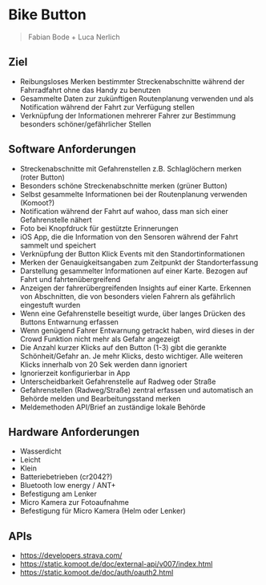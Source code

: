 # Bike Button

> Fabian Bode + Luca Nerlich

## Ziel
- Reibungsloses Merken bestimmter Streckenabschnitte während der Fahrradfahrt ohne das Handy zu benutzen
- Gesammelte Daten zur zukünftigen Routenplanung verwenden und als Notification während der Fahrt zur Verfügung stellen
- Verknüpfung der Informationen mehrerer Fahrer zur Bestimmung besonders schöner/gefährlicher Stellen

## Software Anforderungen
- Streckenabschnitte mit Gefahrenstellen z.B. Schlaglöchern merken (roter Button)
- Besonders schöne Streckenabschnitte merken (grüner Button)
- Selbst gesammelte Informationen bei der Routenplanung verwenden (Komoot?)
- Notification während der Fahrt auf wahoo, dass man sich einer Gefahrenstelle nähert
- Foto bei Knopfdruck für gestützte Erinnerungen
- iOS App, die die Information von den Sensoren während der Fahrt sammelt und speichert
- Verknüpfung der Button Klick Events mit den Standortinformationen
- Merken der Genauigkeitsangaben zum Zeitpunkt der Standorterfassung
- Darstellung gesammelter Informationen auf einer Karte. Bezogen auf Fahrt und fahrtenübergreifend
- Anzeigen der fahrerübergreifenden Insights auf einer Karte. Erkennen von Abschnitten, die von besonders vielen Fahrern als gefährlich eingestuft wurden
- Wenn eine Gefahrenstelle beseitigt wurde, über langes Drücken des Buttons Entwarnung erfassen
- Wenn genügend Fahrer Entwarnung getrackt haben, wird dieses in der Crowd Funktion nicht mehr als Gefahr angezeigt
- Die Anzahl kurzer Klicks auf den Button (1-3) gibt die gerankte Schönheit/Gefahr an. Je mehr Klicks, desto wichtiger. Alle weiteren Klicks innerhalb von 20 Sek werden dann ignoriert
- Ignorierzeit konfigurierbar in App
- Unterscheidbarkeit Gefahrenstelle auf Radweg oder Straße
- Gefahrenstellen (Radweg/Straße) zentral erfassen und automatisch an Behörde melden und Bearbeitungsstand merken
- Meldemethoden API/Brief an zuständige lokale Behörde

## Hardware Anforderungen
- Wasserdicht
- Leicht
- Klein
- Batteriebetrieben (cr2042?)
- Bluetooth low energy / ANT+
- Befestigung am Lenker
- Micro Kamera zur Fotoaufnahme
- Befestigung für Micro Kamera (Helm oder Lenker)

## APIs
- https://developers.strava.com/
- https://static.komoot.de/doc/external-api/v007/index.html
- https://static.komoot.de/doc/auth/oauth2.html
